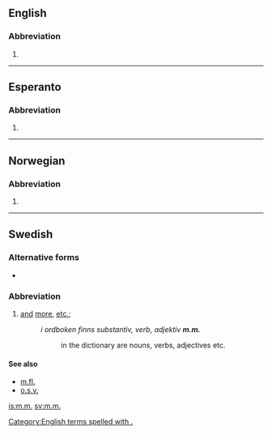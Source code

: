 {{also|mm|Mm|MM|mm.|.mm|M&M}}
==English==

===Abbreviation===
{{head|en|abbreviation}}

# {{abbreviation of|mutatis mutandis|lang=en}}

[[Category:English terms spelled with .]]
----

==Esperanto==

===Abbreviation===
{{head|eo|abbreviation}}

# {{abbreviation of|marmejlo|lang=eo}}

----

==Norwegian==

===Abbreviation===
{{head|no|abbreviation}}

# {{abbreviation of|med mer|lang=no}}
----

==Swedish==

===Alternative forms===
* {{l|sv|mm}}

===Abbreviation===
{{head|sv|abbreviation}}

# [[and]] [[more]], [[etc.]]; {{abbreviation of|[[med]] [[mera]]|lang=sv}}
#: ''i ordboken finns substantiv, verb, adjektiv '''m.m.'''''
#:: in the dictionary are nouns, verbs, adjectives etc.

====See also====
* [[m.fl.]]
* [[o.s.v.]]

[[is:m.m.]]
[[sv:m.m.]]